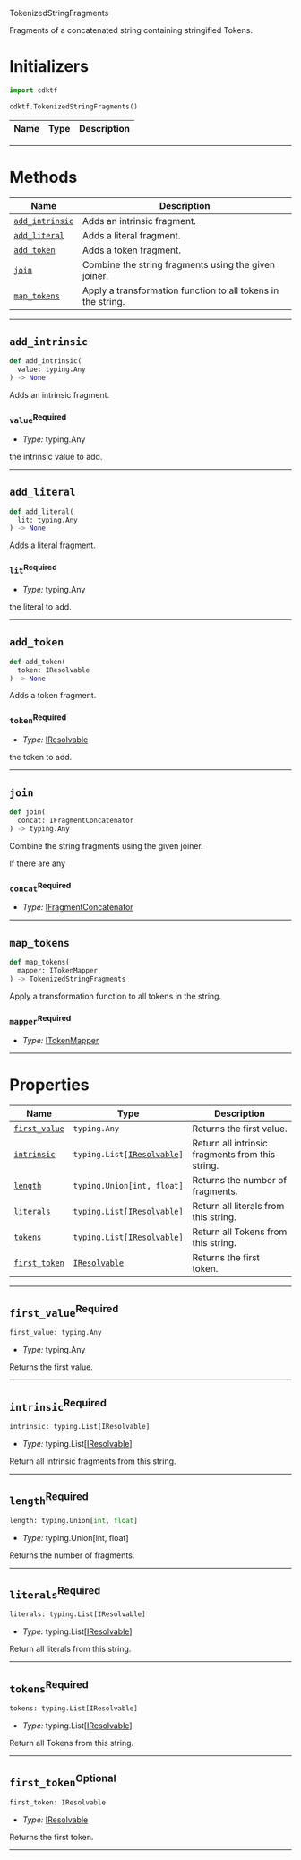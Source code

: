  TokenizedStringFragments <a name="TokenizedStringFragments" id="cdktf.TokenizedStringFragments"></a>

Fragments of a concatenated string containing stringified Tokens.

# Initializers <a name="Initializers" id="cdktf.TokenizedStringFragments.Initializer"></a>

```python
import cdktf

cdktf.TokenizedStringFragments()
```

| **Name** | **Type** | **Description** |
| --- | --- | --- |

---

# Methods <a name="Methods" id="Methods"></a>

| **Name** | **Description** |
| --- | --- |
| <code><a href="#cdktf.TokenizedStringFragments.addIntrinsic">add_intrinsic</a></code> | Adds an intrinsic fragment. |
| <code><a href="#cdktf.TokenizedStringFragments.addLiteral">add_literal</a></code> | Adds a literal fragment. |
| <code><a href="#cdktf.TokenizedStringFragments.addToken">add_token</a></code> | Adds a token fragment. |
| <code><a href="#cdktf.TokenizedStringFragments.join">join</a></code> | Combine the string fragments using the given joiner. |
| <code><a href="#cdktf.TokenizedStringFragments.mapTokens">map_tokens</a></code> | Apply a transformation function to all tokens in the string. |

---

## `add_intrinsic` <a name="add_intrinsic" id="cdktf.TokenizedStringFragments.addIntrinsic"></a>

```python
def add_intrinsic(
  value: typing.Any
) -> None
```

Adds an intrinsic fragment.

### `value`<sup>Required</sup> <a name="value" id="cdktf.TokenizedStringFragments.addIntrinsic.parameter.value"></a>

- *Type:* typing.Any

the intrinsic value to add.

---

## `add_literal` <a name="add_literal" id="cdktf.TokenizedStringFragments.addLiteral"></a>

```python
def add_literal(
  lit: typing.Any
) -> None
```

Adds a literal fragment.

### `lit`<sup>Required</sup> <a name="lit" id="cdktf.TokenizedStringFragments.addLiteral.parameter.lit"></a>

- *Type:* typing.Any

the literal to add.

---

## `add_token` <a name="add_token" id="cdktf.TokenizedStringFragments.addToken"></a>

```python
def add_token(
  token: IResolvable
) -> None
```

Adds a token fragment.

### `token`<sup>Required</sup> <a name="token" id="cdktf.TokenizedStringFragments.addToken.parameter.token"></a>

- *Type:* <a href="#cdktf.IResolvable">IResolvable</a>

the token to add.

---

## `join` <a name="join" id="cdktf.TokenizedStringFragments.join"></a>

```python
def join(
  concat: IFragmentConcatenator
) -> typing.Any
```

Combine the string fragments using the given joiner.

If there are any

### `concat`<sup>Required</sup> <a name="concat" id="cdktf.TokenizedStringFragments.join.parameter.concat"></a>

- *Type:* <a href="#cdktf.IFragmentConcatenator">IFragmentConcatenator</a>

---

## `map_tokens` <a name="map_tokens" id="cdktf.TokenizedStringFragments.mapTokens"></a>

```python
def map_tokens(
  mapper: ITokenMapper
) -> TokenizedStringFragments
```

Apply a transformation function to all tokens in the string.

### `mapper`<sup>Required</sup> <a name="mapper" id="cdktf.TokenizedStringFragments.mapTokens.parameter.mapper"></a>

- *Type:* <a href="#cdktf.ITokenMapper">ITokenMapper</a>

---


# Properties <a name="Properties" id="Properties"></a>

| **Name** | **Type** | **Description** |
| --- | --- | --- |
| <code><a href="#cdktf.TokenizedStringFragments.property.firstValue">first_value</a></code> | <code>typing.Any</code> | Returns the first value. |
| <code><a href="#cdktf.TokenizedStringFragments.property.intrinsic">intrinsic</a></code> | <code>typing.List[<a href="#cdktf.IResolvable">IResolvable</a>]</code> | Return all intrinsic fragments from this string. |
| <code><a href="#cdktf.TokenizedStringFragments.property.length">length</a></code> | <code>typing.Union[int, float]</code> | Returns the number of fragments. |
| <code><a href="#cdktf.TokenizedStringFragments.property.literals">literals</a></code> | <code>typing.List[<a href="#cdktf.IResolvable">IResolvable</a>]</code> | Return all literals from this string. |
| <code><a href="#cdktf.TokenizedStringFragments.property.tokens">tokens</a></code> | <code>typing.List[<a href="#cdktf.IResolvable">IResolvable</a>]</code> | Return all Tokens from this string. |
| <code><a href="#cdktf.TokenizedStringFragments.property.firstToken">first_token</a></code> | <code><a href="#cdktf.IResolvable">IResolvable</a></code> | Returns the first token. |

---

## `first_value`<sup>Required</sup> <a name="first_value" id="cdktf.TokenizedStringFragments.property.firstValue"></a>

```python
first_value: typing.Any
```

- *Type:* typing.Any

Returns the first value.

---

## `intrinsic`<sup>Required</sup> <a name="intrinsic" id="cdktf.TokenizedStringFragments.property.intrinsic"></a>

```python
intrinsic: typing.List[IResolvable]
```

- *Type:* typing.List[<a href="#cdktf.IResolvable">IResolvable</a>]

Return all intrinsic fragments from this string.

---

## `length`<sup>Required</sup> <a name="length" id="cdktf.TokenizedStringFragments.property.length"></a>

```python
length: typing.Union[int, float]
```

- *Type:* typing.Union[int, float]

Returns the number of fragments.

---

## `literals`<sup>Required</sup> <a name="literals" id="cdktf.TokenizedStringFragments.property.literals"></a>

```python
literals: typing.List[IResolvable]
```

- *Type:* typing.List[<a href="#cdktf.IResolvable">IResolvable</a>]

Return all literals from this string.

---

## `tokens`<sup>Required</sup> <a name="tokens" id="cdktf.TokenizedStringFragments.property.tokens"></a>

```python
tokens: typing.List[IResolvable]
```

- *Type:* typing.List[<a href="#cdktf.IResolvable">IResolvable</a>]

Return all Tokens from this string.

---

## `first_token`<sup>Optional</sup> <a name="first_token" id="cdktf.TokenizedStringFragments.property.firstToken"></a>

```python
first_token: IResolvable
```

- *Type:* <a href="#cdktf.IResolvable">IResolvable</a>

Returns the first token.

---

